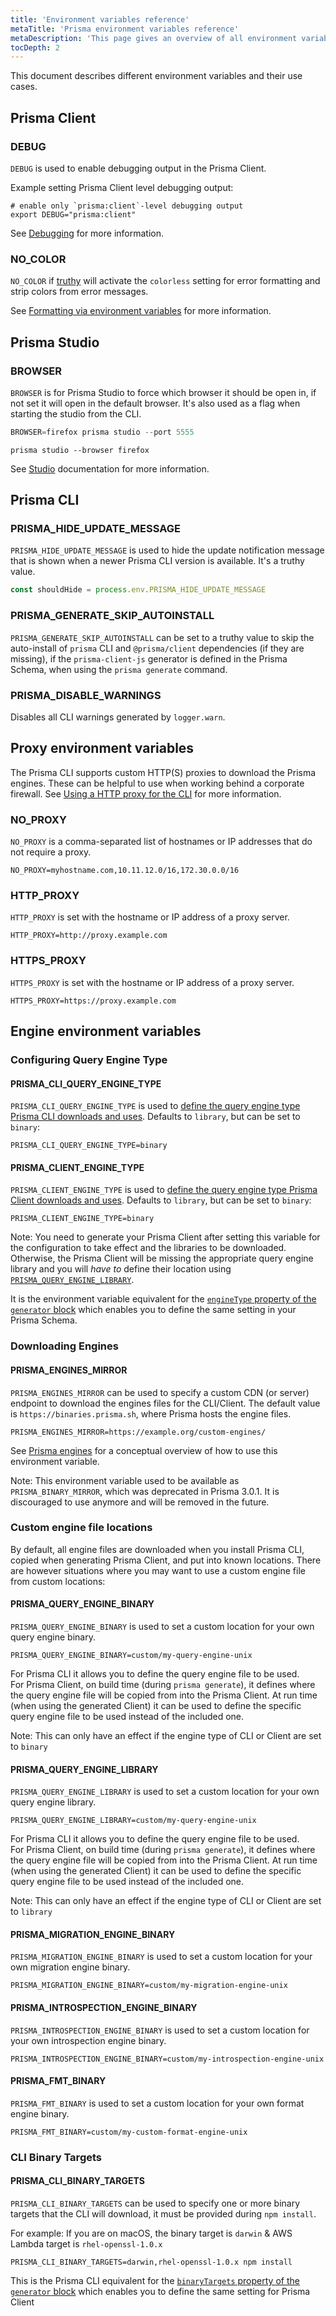 ```yaml
---
title: 'Environment variables reference'
metaTitle: 'Prisma environment variables reference'
metaDescription: 'This page gives an overview of all environment variables available for use.'
tocDepth: 2
---
```


<TopBlock>

This document describes different environment variables and their use cases.

</TopBlock>

## Prisma Client

### <inlinecode>DEBUG</inlinecode>

`DEBUG` is used to enable debugging output in the Prisma Client.

Example setting Prisma Client level debugging output:

```terminal
# enable only `prisma:client`-level debugging output
export DEBUG="prisma:client"
```

See [Debugging](../../concepts/components/prisma-client/debugging) for more information.

### <inlinecode>NO_COLOR</inlinecode>

`NO_COLOR` if [truthy](https://developer.mozilla.org/en-US/docs/Glossary/Truthy) will activate the `colorless` setting for error formatting and strip colors from error messages.

See [Formatting via environment variables](../../concepts/components/prisma-client/working-with-prismaclient/error-formatting#formatting-via-environment-variables) for more information.

## Prisma Studio

### <inlinecode>BROWSER</inlinecode>

`BROWSER` is for Prisma Studio to force which browser it should be open in, if not set it will open in the default browser. It's also used as a flag when starting the studio from the CLI.

```js
BROWSER=firefox prisma studio --port 5555
```

```terminal
prisma studio --browser firefox
```

See [Studio](./command-reference/#studio) documentation for more information.

## Prisma CLI

### <inlinecode>PRISMA_HIDE_UPDATE_MESSAGE</inlinecode>

`PRISMA_HIDE_UPDATE_MESSAGE` is used to hide the update notification message that is shown when a newer Prisma CLI version is available. It's a truthy value.

```js
const shouldHide = process.env.PRISMA_HIDE_UPDATE_MESSAGE
```

### <inlinecode>PRISMA_GENERATE_SKIP_AUTOINSTALL</inlinecode>

`PRISMA_GENERATE_SKIP_AUTOINSTALL` can be set to a truthy value to skip the auto-install of `prisma` CLI and `@prisma/client` dependencies (if they are missing), if the `prisma-client-js` generator is defined in the Prisma Schema, when using the `prisma generate` command.

### <inlinecode>PRISMA_DISABLE_WARNINGS</inlinecode>

Disables all CLI warnings generated by `logger.warn`.

## Proxy environment variables

The Prisma CLI supports custom HTTP(S) proxies to download the Prisma engines. These can be helpful to use when working behind a corporate firewall. See [Using a HTTP proxy for the CLI](../../concepts/components/prisma-cli/installation/#using-a-http-proxy-for-the-cli) for more information.

### <inlinecode>NO_PROXY</inlinecode>

`NO_PROXY` is a comma-separated list of hostnames or IP addresses that do not require a proxy.

```terminal
NO_PROXY=myhostname.com,10.11.12.0/16,172.30.0.0/16
```

### <inlinecode>HTTP_PROXY</inlinecode>

`HTTP_PROXY` is set with the hostname or IP address of a proxy server.

```terminal
HTTP_PROXY=http://proxy.example.com
```

### <inlinecode>HTTPS_PROXY</inlinecode>

`HTTPS_PROXY` is set with the hostname or IP address of a proxy server.

```terminal
HTTPS_PROXY=https://proxy.example.com
```

## Engine environment variables

### Configuring Query Engine Type

#### <inlinecode>PRISMA_CLI_QUERY_ENGINE_TYPE</inlinecode>

`PRISMA_CLI_QUERY_ENGINE_TYPE` is used to [define the query engine type Prisma CLI downloads and uses](../../concepts/components/prisma-engines/query-engine#configuring-the-query-engine). Defaults to `library`, but can be set to `binary`:

```env
PRISMA_CLI_QUERY_ENGINE_TYPE=binary
```

#### PRISMA_CLIENT_ENGINE_TYPE

`PRISMA_CLIENT_ENGINE_TYPE` is used to [define the query engine type Prisma Client downloads and uses](../../concepts/components/prisma-engines/query-engine#configuring-the-query-engine). Defaults to `library`, but can be set to `binary`:

```env
PRISMA_CLIENT_ENGINE_TYPE=binary
```

Note: You need to generate your Prisma Client after setting this variable for the configuration to take effect and the libraries to be downloaded. Otherwise, the Prisma Client will be missing the appropriate query engine library and you will _have to_ define their location using [`PRISMA_QUERY_ENGINE_LIBRARY`](#prisma-query-engine-library).

It is the environment variable equivalent for the [`engineType` property of the `generator` block](../../concepts/components/prisma-engines/query-engine#configuring-the-query-engine) which enables you to define the same setting in your Prisma Schema.

### Downloading Engines

#### <inlinecode>PRISMA_ENGINES_MIRROR</inlinecode>

`PRISMA_ENGINES_MIRROR` can be used to specify a custom CDN (or server) endpoint to download the engines files for the CLI/Client. The default value is `https://binaries.prisma.sh`, where Prisma hosts the engine files.

```terminal
PRISMA_ENGINES_MIRROR=https://example.org/custom-engines/
```

See [Prisma engines](../../concepts/components/prisma-engines#hosting-engines) for a conceptual overview of how to use this environment variable.

Note: This environment variable used to be available as `PRISMA_BINARY_MIRROR`, which was deprecated in Prisma 3.0.1. It is discouraged to use anymore and will be removed in the future.

### Custom engine file locations

By default, all engine files are downloaded when you install Prisma CLI, copied when generating Prisma Client, and put into known locations. There are however situations where you may want to use a custom engine file from custom locations:

#### <inlinecode>PRISMA_QUERY_ENGINE_BINARY</inlinecode>

`PRISMA_QUERY_ENGINE_BINARY` is used to set a custom location for your own query engine binary.

```terminal
PRISMA_QUERY_ENGINE_BINARY=custom/my-query-engine-unix
```

For Prisma CLI it allows you to define the query engine file to be used.  
For Prisma Client, on build time (during `prisma generate`), it defines where the query engine file will be copied from into the Prisma Client. At run time (when using the generated Client) it can be used to define the specific query engine file to be used instead of the included one.

Note: This can only have an effect if the engine type of CLI or Client are set to `binary`

#### <inlinecode>PRISMA_QUERY_ENGINE_LIBRARY</inlinecode>

`PRISMA_QUERY_ENGINE_LIBRARY` is used to set a custom location for your own query engine library.

```terminal
PRISMA_QUERY_ENGINE_LIBRARY=custom/my-query-engine-unix
```

For Prisma CLI it allows you to define the query engine file to be used.  
For Prisma Client, on build time (during `prisma generate`), it defines where the query engine file will be copied from into the Prisma Client. At run time (when using the generated Client) it can be used to define the specific query engine file to be used instead of the included one.

Note: This can only have an effect if the engine type of CLI or Client are set to `library`

#### <inlinecode>PRISMA_MIGRATION_ENGINE_BINARY</inlinecode>

`PRISMA_MIGRATION_ENGINE_BINARY` is used to set a custom location for your own migration engine binary.

```terminal
PRISMA_MIGRATION_ENGINE_BINARY=custom/my-migration-engine-unix
```

#### <inlinecode>PRISMA_INTROSPECTION_ENGINE_BINARY</inlinecode>

`PRISMA_INTROSPECTION_ENGINE_BINARY` is used to set a custom location for your own introspection engine binary.

```terminal
PRISMA_INTROSPECTION_ENGINE_BINARY=custom/my-introspection-engine-unix
```

#### <inlinecode>PRISMA_FMT_BINARY</inlinecode>

`PRISMA_FMT_BINARY` is used to set a custom location for your own format engine binary.

```terminal
PRISMA_FMT_BINARY=custom/my-custom-format-engine-unix
```

### CLI Binary Targets

#### <inlinecode>PRISMA_CLI_BINARY_TARGETS</inlinecode>

`PRISMA_CLI_BINARY_TARGETS` can be used to specify one or more binary targets that the CLI will download, it must be provided during `npm install`.

For example:
If you are on macOS, the binary target is `darwin` & AWS Lambda target is `rhel-openssl-1.0.x`

```terminal
PRISMA_CLI_BINARY_TARGETS=darwin,rhel-openssl-1.0.x npm install
```

This is the Prisma CLI equivalent for the [`binaryTargets` property of the `generator` block](../../concepts/components/prisma-schema/generators#binary-targets) which enables you to define the same setting for Prisma Client
